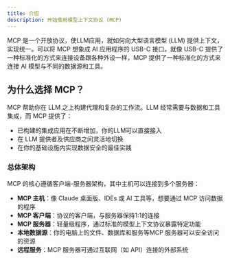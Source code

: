 ```yaml
---
title: 介绍
description: 开始使用模型上下文协议 (MCP)
---
```


MCP 是一个开放协议，使LLM应用，就如何向大型语言模型 (LLM) 提供上下文，实现统一。可以将 MCP 想象成 AI 应用程序的 USB-C 接口。就像 USB-C 提供了一种标准化的方式来连接设备跟各种外设一样，MCP 提供了一种标准化的方式来连接 AI 模型与不同的数据源和工具。

## 为什么选择 MCP？

MCP 帮助你在 LLM 之上构建代理和复杂的工作流。LLM 经常需要与数据和工具集成，而 MCP 提供了：

- 已构建的集成应用在不断增加，你的LLM可以直接接入
- 在 LLM 提供者及供应商之间灵活地切换
- 在你的基础设施内实现数据安全的最佳实践

### 总体架构

MCP 的核心遵循客户端-服务器架构，其中主机可以连接到多个服务器：

- **MCP 主机**：像 Claude 桌面版、IDEs 或 AI 工具等，想要通过 MCP 访问数据的程序
- **MCP 客户端**：协议的客户端，与服务器保持1:1的连接
- **MCP 服务器**：轻量级程序，通过标准的模型上下文协议暴露特定功能
- **本地数据源**：你的电脑上的文件、数据库和服务等MCP 服务器可以安全访问的资源
- **远程服务**：MCP 服务器可通过互联网（如 API）连接的外部系统

